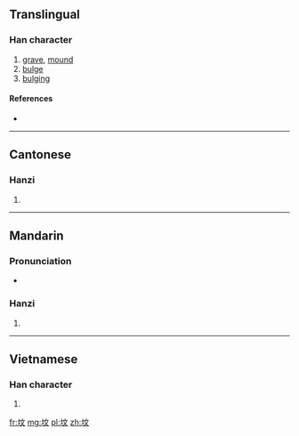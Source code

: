 {{also|墳}}
==Translingual==

===Han character===
{{Han char|rn=32|rad=土|as=04|sn=7|four=|canj=土卜大 (GYK)|ids=⿰[[土]][[文]]}}

# [[grave]], [[mound]]
# [[bulge]]
# [[bulging]]

====References====
* {{Han ref|kx=0226.101|hdz=10426.080|uh=575F|ud=22367}}

----

==Cantonese==

===Hanzi===
{{yue-hanzi|jyut=|y=fan4|tra=墳}}

# {{defn|lang=yue|sort=土04}}

----

==Mandarin==

===Pronunciation===
* {{audio|Zh-fén.ogg|Audio}}

===Hanzi===
{{cmn-hanzi|tra=墳|pin=[[fén]] ([[fen2]]), [[pàn]] ([[pan4]])|wg=fen<sup>2</sup>, p'an<sup>4</sup>}}

# {{defn|lang=cmn|sort=土04}}

----

==Vietnamese==

===Han character===
{{vi-hantu|[[vun]]|rs=土04}}

# {{defn|lang=vi|sort=土04}}

[[fr:坟]]
[[mg:坟]]
[[pl:坟]]
[[zh:坟]]